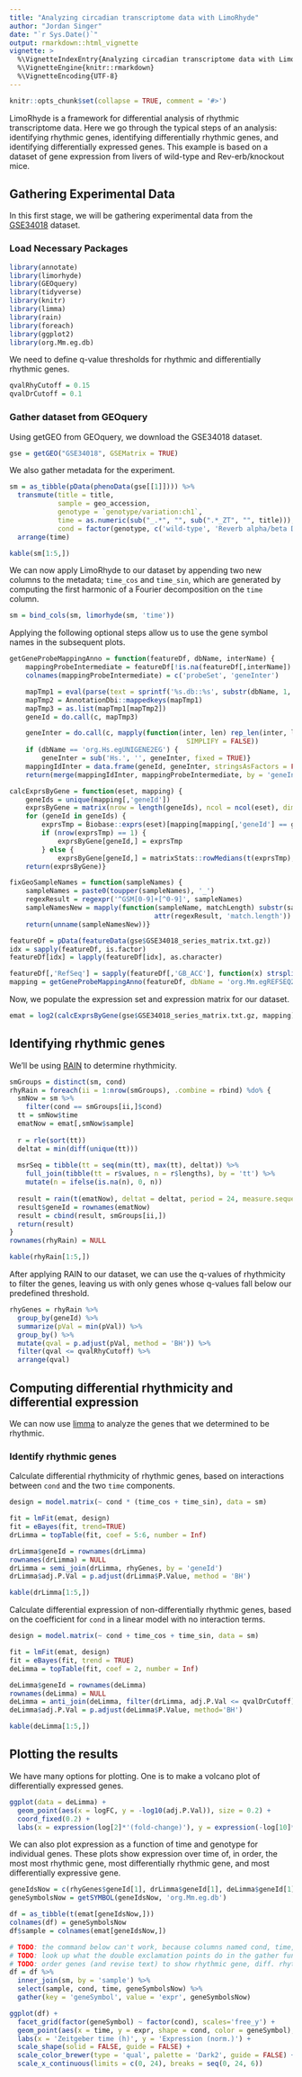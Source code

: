 ```yaml
---
title: "Analyzing circadian transcriptome data with LimoRhyde"
author: "Jordan Singer"
date: "`r Sys.Date()`"
output: rmarkdown::html_vignette
vignette: >
  %\VignetteIndexEntry{Analyzing circadian transcriptome data with LimoRhyde}
  %\VignetteEngine{knitr::rmarkdown}
  %\VignetteEncoding{UTF-8}
---
```


```r
knitr::opts_chunk$set(collapse = TRUE, comment = '#>')
```

LimoRhyde is a framework for differential analysis of rhythmic transcriptome data. Here we go through the typical steps of an analysis: identifying rhythmic genes, identifying differentially rhythmic genes, and identifying differentially expressed genes. This example is based on a dataset of gene expression from livers of wild-type and Rev-erb\alpha/\beta knockout mice.

## Gathering Experimental Data

In this first stage, we will be gathering experimental data from the [GSE34018](https://www.ncbi.nlm.nih.gov/geo/query/acc.cgi?acc=GSE34018) dataset.

### Load Necessary Packages

```r
library(annotate)
library(limorhyde)
library(GEOquery)
library(tidyverse)
library(knitr)
library(limma)
library(rain)
library(foreach)
library(ggplot2)
library(org.Mm.eg.db)
```

We need to define q-value thresholds for rhythmic and differentially rhythmic genes.
```r
qvalRhyCutoff = 0.15
qvalDrCutoff = 0.1
```

### Gather dataset from GEOquery

Using getGEO from GEOquery, we download the GSE34018 dataset.
```r
gse = getGEO("GSE34018", GSEMatrix = TRUE)
```

We also gather metadata for the experiment.
```r
sm = as_tibble(pData(phenoData(gse[[1]]))) %>%
  transmute(title = title,
            sample = geo_accession,
            genotype = `genotype/variation:ch1`,
            time = as.numeric(sub("_.*", "", sub(".*_ZT", "", title))),
            cond = factor(genotype, c('wild-type', 'Reverb alpha/beta DKO'), c('wild-type', 'knockout'))) %>%
  arrange(time)

kable(sm[1:5,])
```

We can now apply LimoRhyde to our dataset by appending two new columns to the metadata; `time_cos` and `time_sin`, which are generated by computing the first harmonic of a Fourier decomposition on the `time` column.
```r
sm = bind_cols(sm, limorhyde(sm, 'time'))
```

Applying the following optional steps allow us to use the gene symbol names in the subsequent plots.
```r
getGeneProbeMappingAnno = function(featureDf, dbName, interName) {
	mappingProbeIntermediate = featureDf[!is.na(featureDf[,interName]) & featureDf[,interName] != '', c('ID', interName)]
	colnames(mappingProbeIntermediate) = c('probeSet', 'geneInter')

	mapTmp1 = eval(parse(text = sprintf('%s.db::%s', substr(dbName, 1, 9), dbName)))
	mapTmp2 = AnnotationDbi::mappedkeys(mapTmp1)
	mapTmp3 = as.list(mapTmp1[mapTmp2])
	geneId = do.call(c, mapTmp3)

	geneInter = do.call(c, mapply(function(inter, len) rep_len(inter, len), names(mapTmp3), sapply(mapTmp3, length),
											SIMPLIFY = FALSE))
	if (dbName == 'org.Hs.egUNIGENE2EG') {
		geneInter = sub('Hs.', '', geneInter, fixed = TRUE)}
	mappingIdInter = data.frame(geneId, geneInter, stringsAsFactors = FALSE)
	return(merge(mappingIdInter, mappingProbeIntermediate, by = 'geneInter', sort = FALSE))}

calcExprsByGene = function(eset, mapping) {
	geneIds = unique(mapping[,'geneId'])
	exprsByGene = matrix(nrow = length(geneIds), ncol = ncol(eset), dimnames = list(geneIds, Biobase::sampleNames(eset)))
	for (geneId in geneIds) {
		exprsTmp = Biobase::exprs(eset)[mapping[mapping[,'geneId'] == geneId, 'probeSet'], , drop = FALSE]
		if (nrow(exprsTmp) == 1) {
			exprsByGene[geneId,] = exprsTmp
		} else {
			exprsByGene[geneId,] = matrixStats::rowMedians(t(exprsTmp), na.rm = TRUE)}}
	return(exprsByGene)}

fixGeoSampleNames = function(sampleNames) {
	sampleNames = paste0(toupper(sampleNames), '_')
	regexResult = regexpr('^GSM[0-9]+[^0-9]', sampleNames)
	sampleNamesNew = mapply(function(sampleName, matchLength) substr(sampleName, 1, matchLength - 1), sampleNames,
									attr(regexResult, 'match.length'))
	return(unname(sampleNamesNew))}
```

```r
featureDf = pData(featureData(gse$GSE34018_series_matrix.txt.gz))
idx = sapply(featureDf, is.factor)
featureDf[idx] = lapply(featureDf[idx], as.character)

featureDf[,'RefSeq'] = sapply(featureDf[,'GB_ACC'], function(x) strsplit(x, split = '.', fixed = TRUE)[[1]][1])
mapping = getGeneProbeMappingAnno(featureDf, dbName = 'org.Mm.egREFSEQ2EG', interName = 'RefSeq')
```

Now, we populate the expression set and expression matrix for our dataset.
```r
emat = log2(calcExprsByGene(gse$GSE34018_series_matrix.txt.gz, mapping))
```

## Identifying rhythmic genes

We'll be using [RAIN](https://doi.org/doi:10.18129/B9.bioc.rain) to determine rhythmicity.
```r
smGroups = distinct(sm, cond)
rhyRain = foreach(ii = 1:nrow(smGroups), .combine = rbind) %do% {
  smNow = sm %>%
    filter(cond == smGroups[ii,]$cond)
  tt = smNow$time
  ematNow = emat[,smNow$sample]
  
  r = rle(sort(tt))
  deltat = min(diff(unique(tt)))
  
  msrSeq = tibble(tt = seq(min(tt), max(tt), deltat)) %>%
    full_join(tibble(tt = r$values, n = r$lengths), by = 'tt') %>%
    mutate(n = ifelse(is.na(n), 0, n))
  
  result = rain(t(ematNow), deltat = deltat, period = 24, measure.sequence = msrSeq$n)
  result$geneId = rownames(ematNow)
  result = cbind(result, smGroups[ii,])
  return(result)
}
rownames(rhyRain) = NULL

kable(rhyRain[1:5,])
```

After applying RAIN to our dataset, we can use the q-values of rhythmicity to filter the genes, leaving us with only genes whose q-values fall below our predefined threshold.
```r
rhyGenes = rhyRain %>%
  group_by(geneId) %>%
  summarize(pVal = min(pVal)) %>%
  group_by() %>%
  mutate(qval = p.adjust(pVal, method = 'BH')) %>%
  filter(qval <= qvalRhyCutoff) %>%
  arrange(qval)
```

## Computing differential rhythmicity and differential expression

We can now use [limma](https://doi.org/doi:10.18129/B9.bioc.limma) to analyze the genes that we determined to be rhythmic.

### Identify rhythmic genes

Calculate differential rhythmicity of rhythmic genes, based on interactions between `cond` and the two `time` components.
```r
design = model.matrix(~ cond * (time_cos + time_sin), data = sm)

fit = lmFit(emat, design)
fit = eBayes(fit, trend=TRUE)
drLimma = topTable(fit, coef = 5:6, number = Inf)

drLimma$geneId = rownames(drLimma)
rownames(drLimma) = NULL
drLimma = semi_join(drLimma, rhyGenes, by = 'geneId')
drLimma$adj.P.Val = p.adjust(drLimma$P.Value, method = 'BH')

kable(drLimma[1:5,])
```

Calculate differential expression of non-differentially rhythmic genes, based on the coefficient for `cond` in a linear model with no interaction terms.
```r
design = model.matrix(~ cond + time_cos + time_sin, data = sm)

fit = lmFit(emat, design)
fit = eBayes(fit, trend = TRUE)
deLimma = topTable(fit, coef = 2, number = Inf)

deLimma$geneId = rownames(deLimma)
rownames(deLimma) = NULL
deLimma = anti_join(deLimma, filter(drLimma, adj.P.Val <= qvalDrCutoff), by = 'geneId')
deLimma$adj.P.Val = p.adjust(deLimma$P.Value, method='BH')

kable(deLimma[1:5,])
```

## Plotting the results

We have many options for plotting. One is to make a volcano plot of differentially expressed genes.
```r
ggplot(data = deLimma) +
  geom_point(aes(x = logFC, y = -log10(adj.P.Val)), size = 0.2) + 
  coord_fixed(0.2) + 
  labs(x = expression(log[2]*'(fold-change)'), y = expression(-log[10]*'('*q[DE]*')'))
```

We can also plot expression as a function of time and genotype for individual genes. These plots show expression over time of, in order, the most most rhythmic gene, most differentially rhythmic gene, and most differentially expressive gene.
```r
geneIdsNow = c(rhyGenes$geneId[1], drLimma$geneId[1], deLimma$geneId[1])
geneSymbolsNow = getSYMBOL(geneIdsNow, 'org.Mm.eg.db')

df = as_tibble(t(emat[geneIdsNow,]))
colnames(df) = geneSymbolsNow
df$sample = colnames(emat[geneIdsNow,])

# TODO: the command below can't work, because columns named cond, time, and geneSymbolsNow don't exist
# TODO: look up what the double exclamation points do in the gather function
# TODO: order genes (and revise text) to show rhythmic gene, diff. rhythmic gene, and diff. expressed gene
df = df %>%
  inner_join(sm, by = 'sample') %>%
  select(sample, cond, time, geneSymbolsNow) %>%
  gather(key = 'geneSymbol', value = 'expr', geneSymbolsNow)

ggplot(df) +
  facet_grid(factor(geneSymbol) ~ factor(cond), scales='free_y') +
  geom_point(aes(x = time, y = expr, shape = cond, color = geneSymbol), size = 1.5) +
  labs(x = 'Zeitgeber time (h)', y = 'Expression (norm.)') +
  scale_shape(solid = FALSE, guide = FALSE) +
  scale_color_brewer(type = 'qual', palette = 'Dark2', guide = FALSE) +
  scale_x_continuous(limits = c(0, 24), breaks = seq(0, 24, 6))
```
